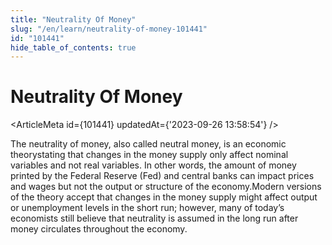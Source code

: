 ```yaml
---
title: "Neutrality Of Money"
slug: "/en/learn/neutrality-of-money-101441"
id: "101441"
hide_table_of_contents: true
---
```



# Neutrality Of Money

<ArticleMeta id={101441} updatedAt={'2023-09-26 13:58:54'} />
<div className='border-solid border-b border-t-0 my-4 border-[var(--ifm-color-gray-300)]' />

The neutrality of money, also called neutral money, is an economic theorystating that changes in the money supply only affect nominal variables and not real variables. In other words, the amount of money printed by the Federal Reserve (Fed) and central banks can impact prices and wages but not the output or structure of the economy.Modern versions of the theory accept that changes in the money supply might affect output or unemployment levels in the short run; however, many of today’s economists still believe that neutrality is assumed in the long run after money circulates throughout the economy.
